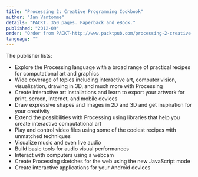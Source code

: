 ```yaml
---
title: "Processing 2: Creative Programming Cookbook"
author: "Jan Vantomme"
details: "PACKT. 350 pages. Paperback and eBook."
published: "2012-09"
order: "Order from PACKT-http://www.packtpub.com/processing-2-creative-programming-cookbook/book"
language: ""
---
```


The publisher lists:

- Explore the Processing language with a broad range of practical recipes for computational art and graphics
- Wide coverage of topics including interactive art, computer vision, visualization, drawing in 3D, and much more with Processing
- Create interactive art installations and learn to export your artwork for print, screen, Internet, and mobile devices
- Draw expressive shapes and images in 2D and 3D and get inspiration for your creativity
- Extend the possibilities with Processing using libraries that help you create interactive computational art
- Play and control video files using some of the coolest recipes with unmatched techniques
- Visualize music and even live audio
- Build basic tools for audio visual performances
- Interact with computers using a webcam
- Create Processing sketches for the web using the new JavaScript mode
- Create interactive applications for your Android devices
